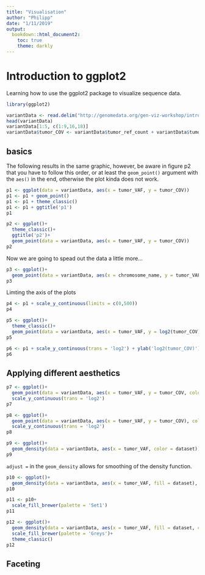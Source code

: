 ```yaml
---
title: "Visualisation"
author: "Philipp"
date: "1/11/2019"
output:
  bookdown::html_document2:
    toc: true
    theme: darkly
---
```


# Introduction to ggplot2

Learning how to use the ggplot2 package to visualize sequence data. 

```r
library(ggplot2)
```

```r
variantData <- read.delim("http://genomedata.org/gen-viz-workshop/intro_to_ggplot2/ggplot2ExampleData.tsv")
head(variantData)
variantData[1:5, c(1:9,16,18)]
variantData$tumor_COV <- variantData$tumor_ref_count + variantData$tumor_var_count
```

## basics

The following results in the same graphic, however, be aware in figure p2 that you have to follow this order, or at least the `geom_point()` argument with the `aes()` in the end, otherwise the plot kinda does not work.

```r
p1 <- ggplot(data = variantData, aes(x = tumor_VAF, y = tumor_COV))
p1 <- p1 + geom_point()
p1 <- p1 + theme_classic()
p1 <- p1 + ggtitle('p1')
p1

p2 <- ggplot()+
  theme_classic()+
  ggtitle('p2')+
  geom_point(data = variantData, aes(x = tumor_VAF, y = tumor_COV))
p2
```

Now we are going to spead out the data a little more...

```r
p3 <- ggplot()+
  geom_point(data = variantData, aes(x = chromosome_name, y = tumor_VAF), position = 'jitter')
p3
```

Limting the axis of the plots

```r
p4 <- p1 + scale_y_continuous(limits = c(0,500))
p4
```

```r
p5 <- ggplot()+
  theme_classic()+
  geom_point(data = variantData, aes(x = tumor_VAF, y = log2(tumor_COV)), size = .7, shape = 3)
p5
```

```r
p6 <- p1 + scale_y_continuous(trans = 'log2') + ylab('log2(tumor_COV)')
p6
```

## Applying different aesthetics

```r
p7 <- ggplot()+
  geom_point(data = variantData, aes(x = tumor_VAF, y = tumor_COV, color = 'blue'))+
  scale_y_continuous(trans = 'log2')
p7
```

```r
p8 <- ggplot()+
  geom_point(data = variantData, aes(x = tumor_VAF, y = tumor_COV), color = 'blue')+
  scale_y_continuous(trans = 'log2')
p8
```

```r
p9 <- ggplot()+
  geom_density(data = variantData, aes(x = tumor_VAF, color = dataset))
p9
```

`adjust =` in the `geom_density` allows for smoothing of the density function.

```r
p10 <- ggplot()+
  geom_density(data = variantData, aes(x = tumor_VAF, fill = dataset), alpha = .5, color = 'black', adjust = .5)
p10
```

```r
p11 <- p10+
  scale_fill_brewer(palette = 'Set1')
p11
```

```r
p12 <- ggplot()+
  geom_density(data = variantData, aes(x = tumor_VAF, fill = dataset, color = dataset))+
  scale_fill_brewer(palette = 'Greys')+
  theme_classic()
p12
```

## Faceting

